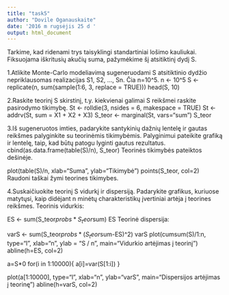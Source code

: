```yaml
---
title: "task5"
author: "Dovile Oganauskaite"
date: '2016 m rugsėjis 25 d '
output: html_document
---
```

Tarkime, kad ridenami trys taisyklingi standartiniai lošimo kauliukai. Fiksuojama iškritusių akučių suma, pažymėkime šį atsitiktinį dydį S.

1.Atlikite Monte-Carlo modeliavimą sugeneruodami S atsitiktinio dydžio nepriklausomas realizacijas S1, S2, …, Sn. Čia n=10^5.
n <- 10^5
S <- replicate(n, sum(sample(1:6, 3, replace = TRUE)))
head(S, 10)

2.Raskite teorinį S skirstinį, t.y. kiekvienai galimai S reikšmei raskite pasirodymo tikimybę.
St <- rolldie(3, nsides = 6, makespace = TRUE)
St <- addrv(St, sum = X1 + X2 + X3)
S_teor <- marginal(St, vars="sum")
S_teor

3.Iš sugeneruotos imties, padarykite santykinių dažnių lentelę ir gautas reikšmes palyginkite su teorinėmis tikimybėmis. Palyginimui pateikite grafiką ir lentelę, taip, kad būtų patogu lyginti gautus rezultatus.
cbind(as.data.frame(table(S)/n), S_teor)
Teorinės tikimybės pateiktos dešinėje.

plot(table(S)/n, xlab="Suma", ylab="Tikimybė")
points(S_teor, col=2)
Raudoni taškai žymi teorines tikimybes.

4.Suskaičiuokite teorinį S vidurkį ir dispersiją. Padarykite grafikus, kuriuose matytųsi, kaip didėjant n minėtų charakteristikų įvertiniai artėja į teorines reikšmes.
Teorinis vidurkis:

ES <- sum(S_teor$probs * S_teor$sum)
ES
Teorinė dispersija:

varS <- sum(S_teor$probs * (S_teor$sum-ES)^2)
varS
plot(cumsum(S)/1:n, type="l", xlab="n", ylab = "S / n", main="Vidurkio artėjimas į teorinį")
abline(h=ES, col=2)

a=S*0
for(i in 1:10000){
  a[i]=var(S[1:i])
}

plot(a[1:10000], type="l", xlab="n", ylab="varS", main="Dispersijos artėjimas į teorinę")
abline(h=varS, col=2)